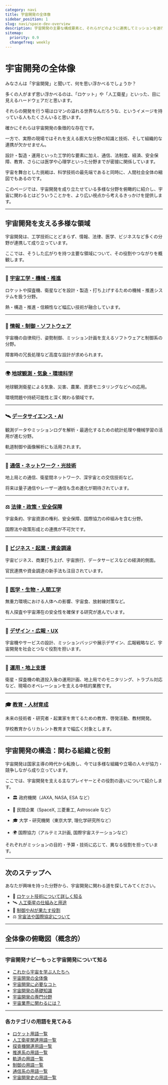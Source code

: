 ```yaml
---
category: navi
title: 宇宙開発の全体像
sidebar_position: 1
slug: navi/space-dev-overview
description: 宇宙開発の主要な構成要素と、それらがどのように連携してミッションを遂行するかの全体像を解説します。
sitemap:
  priority: 0.9
  changefreq: weekly
---
```



<Head>
  <script type="application/ld+json">
    {`{
      "@context": "https://schema.org",
      "@type": "DefinedTerm",
      "name": "宇宙開発の全体像",
      "inDefinedTermSet": "https://www.space-portal.org",
      "termCode": "overview",
      "description": "宇宙開発の主要な構成要素と、それらがどのように連携してミッションを遂行するかの全体像を解説します。",
      "url": "https://www.space-portal.org/docs/navi/overview"
    }`}
  </script>
</Head>

# 宇宙開発の全体像  

みなさんは「宇宙開発」と聞いて、何を思い浮かべるでしょうか？  

多くの人がまず思い浮かべるのは、「ロケット」や「人工衛星」といった、目に見えるハードウェアだと思います。  

それらの開発を行う場はロマンの溢れる世界なんだろうな、というイメージを持っている人もたくさんいると思います。  


確かにそれらは宇宙開発の象徴的な存在です。  

一方で、実際の現場ではそれを支える膨大な分野の知識と技術、そして組織的な連携が欠かせません。  

設計・製造・運用といった工学的な要素に加え、通信、法制度、経済、安全保障、教育、さらには医学や心理学といった分野までが密接に関係しています。  

宇宙を舞台とした挑戦は、科学技術の最先端であると同時に、人間社会全体の縮図でもあるのです。  


このページでは、宇宙開発を成り立たせている多様な分野を俯瞰的に紹介し、宇宙に関わるとはどういうことかを、より広い視点から考えるきっかけを提供します。  

---

## 宇宙開発を支える多様な領域

宇宙開発は、工学技術にとどまらず、情報、法律、医学、ビジネスなど多くの分野が連携して成り立っています。  

ここでは、そうした広がりを持つ主要な領域について、その役割やつながりを概観します。  

---

### 🚀 [宇宙工学・機械・推進](/navi/space-dev-overview/space-engineering)  

ロケットや探査機、衛星などを設計・製造・打ち上げするための機械・推進システムを扱う分野。  

熱・構造・推進・信頼性など幅広い技術が融合しています。  

---

### 🧠 [情報・制御・ソフトウェア](/navi/space-dev-overview/control-software)  

宇宙機の自律飛行、姿勢制御、ミッション計画を支えるソフトウェアと制御系の分野。  

障害時の冗長処理など高度な設計が求められます。  

---

### 🌍 [地球観測・気象・環境科学](/navi/space-dev-overview/earth-observation)  

地球観測衛星による気象、災害、農業、資源モニタリングなどへの応用。  

環境問題や持続可能性と深く関わる領域です。  

---

### 🛰 [データサイエンス・AI](/navi/space-dev-overview/data-science-ai)  

観測データやミッションログを解析・最適化するための統計処理や機械学習の活用が進む分野。  

軌道制御や画像解析にも活用されます。  

---

### 📡 [通信・ネットワーク・光技術](/navi/space-dev-overview/space-communication)   

地上局との通信、衛星間ネットワーク、深宇宙との交信技術など。  

将来は量子通信やレーザー通信も含め進化が期待されています。  

---

### ⚖ [法律・政策・安全保障](/navi/space-dev-overview/space-law-policy)  

宇宙条約、宇宙資源の権利、安全保障、国際協力の枠組みを含む分野。  

国際法や政策形成との連携が不可欠です。  

---

### 💼 [ビジネス・起業・資金調達](/navi/space-dev-overview/space-business)  

宇宙ビジネス、商業打ち上げ、宇宙旅行、データサービスなどの経済的側面。  

官民連携や資金調達の新手法も注目されています。  

---

### 🧪 [医学・生物・人間工学](/navi/space-dev-overview/space-medicine)  

無重力環境における人体への影響、宇宙食、放射線対策など。  

有人探査や宇宙滞在の安全性を確保する研究が進んでいます。  

---

### 🎨 [デザイン・広報・UX](/navi/space-dev-overview/space-design)  

宇宙機やサービスの設計、ミッションバッジや展示デザイン、広報戦略など、宇宙開発を社会とつなぐ役割を担います。  

---

### 🧭 [運用・地上支援](/navi/space-dev-overview/mission-operations)  

衛星・探査機の軌道投入後の運用計画、地上局でのモニタリング、トラブル対応など、現場のオペレーションを支える中核的業務です。  

---

### 🎓 [教育・人材育成](/navi/space-dev-overview/space-education)  

未来の技術者・研究者・起業家を育てるための教育、啓発活動、教材開発。  

学校教育からリカレント教育まで幅広く対象とします。  

---

## 宇宙開発の構造：関わる組織と役割

宇宙開発は国家主導の時代から転換し、今では多様な組織や立場の人々が協力・競争しながら成り立っています。  

ここでは、宇宙開発を支える主なプレイヤーとその役割の違いについて紹介します。  

- 🏛 政府機関（JAXA, NASA, ESA など）

- 🏢 民間企業（SpaceX, 三菱重工, Astroscale など）

- 🎓 大学・研究機関（東京大学, 理化学研究所など）

- 🌍 国際協力（アルテミス計画, 国際宇宙ステーションなど）

それぞれがミッションの目的・予算・技術に応じて、異なる役割を担っています。  

---

## 次のステップへ

あなたが興味を持った分野から、宇宙開発に関わる道を探してみてください。  

- 🚀 [ロケット技術について詳しく知る](/navi/space-dev-overview)
- 🛰 [人工衛星の仕組みと用途](/navi/space-dev-overview)
- 🧠 [制御やAIが果たす役割](/navi/space-dev-overview)
- ⚖ [宇宙法や国際協定について](/navi/space-dev-overview)


---

## 全体像の俯瞰図（概念的）

---

### 宇宙開発ナビーもっと宇宙開発について知る
- [これから宇宙を学ぶ人たちへ](/navi/intro-to-space-dev)
- [宇宙開発の全体像](/navi/space-dev-overview)
- [宇宙開発に必要なコト](/navi/what-is-needed)
- [宇宙開発の基礎知識](/navi/basic-knowledge)
- [宇宙開発の専門分野](/navi/region-of-expertise)
- [宇宙業界に関わるには？](/navi/how-to-commit)

---

### 各カテゴリの用語を見てみる
- [ロケット用語一覧](/category/rocket)
- [人工衛星関連用語一覧](/category/satellite)
- [探査機関連用語一覧](/category/explorer)
- [推進系の用語一覧](/category/rocket)
- [軌道の用語一覧](/category/orbit)
- [制御の用語一覧](/category/control)
- [通信系の用語一覧](/category/communication)
- [宇宙開発史の用語一覧](/category/history)